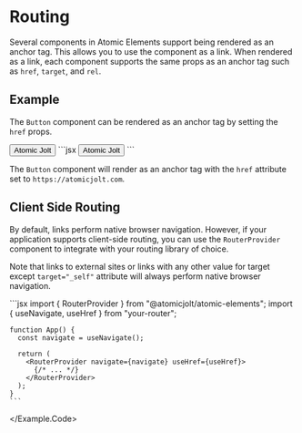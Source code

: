 
# Routing

<ElementsProvider />

Several components in Atomic Elements support being rendered as an anchor tag.
This allows you to use the component as a link. When rendered as a link, each component supports the same props as an anchor tag such
as `href`, `target`, and `rel`.

## Example

The `Button` component can be rendered as an anchor tag by setting the `href` props.

<Example>
  <Example.Rendered>
    <Button href="https://atomicjolt.com" target="_blank">Atomic Jolt</Button>
  </Example.Rendered>
  <Example.Code>
    ```jsx
    <Button href="https://atomicjolt.com" target="_blank">
      Atomic Jolt
    </Button>
    ```
  </Example.Code>
</Example>

The `Button` component will render as an anchor tag with the `href` attribute set to `https://atomicjolt.com`.

## Client Side Routing

By default, links perform native browser navigation. However, if your application supports client-side routing, you can
use the `RouterProvider` component to integrate with your routing library of choice.

Note that links to external sites or links with any other value for target except `target="_self"` attribute will always perform native browser navigation.

<Example>
  <Example.Code>
    ```jsx
    import { RouterProvider } from "@atomicjolt/atomic-elements";
    import { useNavigate, useHref } from "your-router";

    function App() {
      const navigate = useNavigate();

      return (
        <RouterProvider navigate={navigate} useHref={useHref}>
          {/* ... */}
        </RouterProvider>
      );
    }
    ```
  </Example.Code>
</Example>

